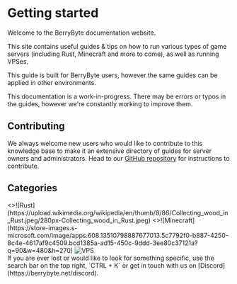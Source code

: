 
# Getting started

Welcome to the BerryByte documentation website.

This site contains useful guides & tips on how to run various types of game servers (including Rust, Minecraft and more to come), as well as running VPSes.<br/>

This guide is built for BerryByte users, however the same guides can be applied in other environments.

<Callout type="warning" emoji="⚠️">
    This documentation is a work-in-progress. There may be errors or typos in the guides, however we're constantly working to improve them.
</Callout>

## Contributing

We always welcome new users who would like to contribute to this knowledge base to make it an extensive directory of guides for server owners and administrators. Head to our [GitHub repository](https://github.com/berrybyte-net/documentation#contributing) for instructions to contribute.

## Categories

<div className="flex flex-col md:flex-row gap-3 flex-basis-100 cards-guide mt-6">
    <GuideCard
        name="Rust"
        to="/games/rust"
    >
        <>![Rust](https://upload.wikimedia.org/wikipedia/en/thumb/8/86/Collecting_wood_in_Rust.jpeg/280px-Collecting_wood_in_Rust.jpeg)</>
    </GuideCard>
    <GuideCard
        name="Minecraft"
        to="/games/minecraft"
    >
        <>![Minecraft](https://store-images.s-microsoft.com/image/apps.608.13510798887677013.5c7792f0-b887-4250-8c4e-4617af9c4509.bcd1385a-ad15-450c-9ddd-3ee80c37121a?q=90&w=480&h=270)</>
    </GuideCard>
    <GuideCard
        name="VPS"
        to="#"
    >
        <img src="/images/vps-thumbnail.png" alt="VPS"/>
    </GuideCard>
</div>

<Callout type="info" emoji="ℹ️">
    If you are ever lost or would like to look for something specific, use the search bar on the top right,
    `CTRL + K` or get in touch with us on [Discord](https://berrybyte.net/discord).
</Callout>
